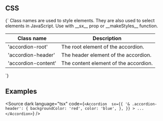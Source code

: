 
<Meta title="CSS/Accordion" />

## CSS

<Markdown>
{`
Class names are used to style elements. They are also used to select elements in JavaScript.
Use with __sx__ prop or __makeStyles__ function.

| Class name          | Description                           |
| ------------------- | ------------------------------------- |
| 'accordion-root'    | The root element of the accordion.    |
| 'accordion-header'  | The header element of the accordion.  |
| 'accordion-content' | The content element of the accordion. |

`}

</Markdown>

## Examples

<Source
	dark
	language="tsx"
	code={`
    <Accordion 
    sx={{
      '& .accordion-header': {
        backgroundColor: 'red',
        color: 'blue',
      },
    }}
    >
    ...
</Accordion>
  `}
/>
